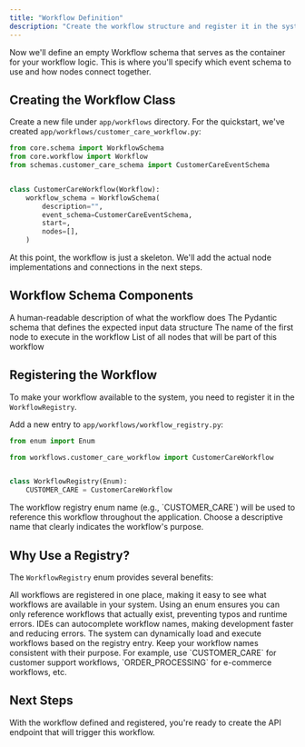 ```yaml
---
title: "Workflow Definition"
description: "Create the workflow structure and register it in the system"
---
```


Now we'll define an empty Workflow schema that serves as the container for your workflow logic. This is where you'll specify which event schema to use and how nodes connect together.

## Creating the Workflow Class

Create a new file under `app/workflows` directory. For the quickstart, we've created `app/workflows/customer_care_workflow.py`:

```python
from core.schema import WorkflowSchema
from core.workflow import Workflow
from schemas.customer_care_schema import CustomerCareEventSchema


class CustomerCareWorkflow(Workflow):
    workflow_schema = WorkflowSchema(
        description="",
        event_schema=CustomerCareEventSchema,
        start=,
        nodes=[],
    )
```

<Info>
At this point, the workflow is just a skeleton. We'll add the actual node implementations and connections in the next steps.
</Info>

## Workflow Schema Components

<CardGroup cols={2}>
  <Card title="description" icon="text">
    A human-readable description of what the workflow does
  </Card>
  
  <Card title="event_schema" icon="database">
    The Pydantic schema that defines the expected input data structure
  </Card>
  
  <Card title="start" icon="play">
    The name of the first node to execute in the workflow
  </Card>
  
  <Card title="nodes" icon="diagram-project">
    List of all nodes that will be part of this workflow
  </Card>
</CardGroup>

## Registering the Workflow

To make your workflow available to the system, you need to register it in the `WorkflowRegistry`. 

Add a new entry to `app/workflows/workflow_registry.py`:

```python
from enum import Enum

from workflows.customer_care_workflow import CustomerCareWorkflow


class WorkflowRegistry(Enum):
    CUSTOMER_CARE = CustomerCareWorkflow
```

<Warning>
The workflow registry enum name (e.g., `CUSTOMER_CARE`) will be used to reference this workflow throughout the application. Choose a descriptive name that clearly indicates the workflow's purpose.
</Warning>

## Why Use a Registry?

The `WorkflowRegistry` enum provides several benefits:

<AccordionGroup>
  <Accordion title="Centralized Management">
    All workflows are registered in one place, making it easy to see what workflows are available in your system.
  </Accordion>
  
  <Accordion title="Type Safety">
    Using an enum ensures you can only reference workflows that actually exist, preventing typos and runtime errors.
  </Accordion>
  
  <Accordion title="Easy Discovery">
    IDEs can autocomplete workflow names, making development faster and reducing errors.
  </Accordion>
  
  <Accordion title="Dynamic Loading">
    The system can dynamically load and execute workflows based on the registry entry.
  </Accordion>
</AccordionGroup>

<Tip>
Keep your workflow names consistent with their purpose. For example, use `CUSTOMER_CARE` for customer support workflows, `ORDER_PROCESSING` for e-commerce workflows, etc.
</Tip>

## Next Steps

With the workflow defined and registered, you're ready to create the API endpoint that will trigger this workflow.